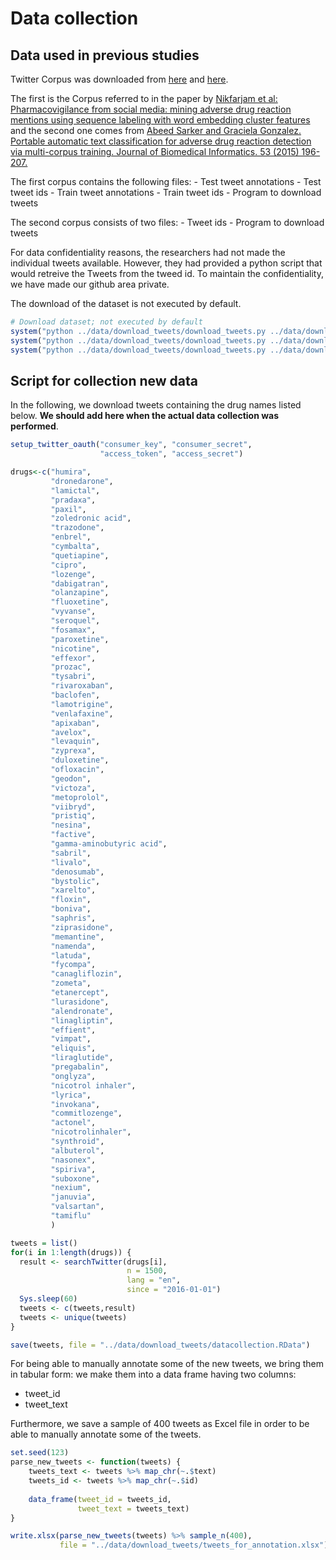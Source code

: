 # Data collection

## Data used in previous studies

Twitter Corpus was downloaded from [here](http://diego.asu.edu/Publications/ADRMine.html) and [here](http://diego.asu.edu/downloads/twitter_annotated_corpus/).

The first is the Corpus referred to in the paper by [Nikfarjam et al: 
Pharmacovigilance from social media: mining adverse drug reaction mentions using sequence labeling with word embedding cluster features](http://www.ncbi.nlm.nih.gov/pubmed/25755127) and the second one comes from [Abeed Sarker and Graciela Gonzalez. Portable automatic text classification for adverse drug reaction detection via multi-corpus training. Journal of Biomedical Informatics. 53 (2015) 196-207.](http://diego.asu.edu/Publications/ADRClassify.html)

The first corpus contains the following files:
  - Test tweet annotations
  - Test tweet ids
  - Train tweet annotations
  - Train tweet ids
  - Program to download tweets
  
The second corpus consists of two files:
  - Tweet ids
  - Program to download tweets

For data confidentiality reasons, the researchers had not made the individual tweets available. However, they had provided a python script that would retreive the Tweets from the tweed id. To maintain the confidentiality, we have made our github area private.

The download of the dataset is not executed by default.

```r
# Download dataset; not executed by default
system("python ../data/download_tweets/download_tweets.py ../data/download_tweets/train_tweet_ids.tsv ../data/download_tweets/full_train_tweet_ids.tsv")
system("python ../data/download_tweets/download_tweets.py ../data/download_tweets/test_tweet_ids.tsv ../data/download_tweets/full_test_tweet_ids.tsv")
system("python ../data/download_tweets/download_tweets.py ../data/download_tweets/Twitter_corpus_releaseset_external.txt ../data/download_tweets/binary_tweets_downloaded.tsv")
```

## Script for collection new data

In the following, we download tweets containing the drug names listed below. **We should add here when the actual data collection was performed**.

```r
setup_twitter_oauth("consumer_key", "consumer_secret", 
                    "access_token", "access_secret")

drugs<-c("humira", 
         "dronedarone",
         "lamictal",
         "pradaxa",
         "paxil",
         "zoledronic acid",
         "trazodone",
         "enbrel",
         "cymbalta",
         "quetiapine",
         "cipro",
         "lozenge",
         "dabigatran",
         "olanzapine",
         "fluoxetine",
         "vyvanse",
         "seroquel",
         "fosamax",
         "paroxetine",
         "nicotine",
         "effexor",
         "prozac",
         "tysabri",
         "rivaroxaban",
         "baclofen",
         "lamotrigine",
         "venlafaxine",
         "apixaban",
         "avelox",
         "levaquin",
         "zyprexa",
         "duloxetine",
         "ofloxacin",
         "geodon",
         "victoza",
         "metoprolol",
         "viibryd",
         "pristiq",
         "nesina",
         "factive",
         "gamma-aminobutyric acid",
         "sabril",
         "livalo",
         "denosumab",
         "bystolic",
         "xarelto",
         "floxin",
         "boniva",
         "saphris",
         "ziprasidone",
         "memantine",
         "namenda",
         "latuda",
         "fycompa",
         "canagliflozin",
         "zometa",
         "etanercept",
         "lurasidone",
         "alendronate",
         "linagliptin",
         "effient",
         "vimpat",
         "eliquis",
         "liraglutide",
         "pregabalin",
         "onglyza",
         "nicotrol inhaler",
         "lyrica",
         "invokana",
         "commitlozenge",
         "actonel",
         "nicotrolinhaler",
         "synthroid",
         "albuterol",
         "nasonex",
         "spiriva",
         "suboxone",
         "nexium",
         "januvia",
         "valsartan",
         "tamiflu"
         )

tweets = list()
for(i in 1:length(drugs)) {
  result <- searchTwitter(drugs[i],
                          n = 1500,
                          lang = "en",
                          since = "2016-01-01")
  Sys.sleep(60)
  tweets <- c(tweets,result)
  tweets <- unique(tweets)
}

save(tweets, file = "../data/download_tweets/datacollection.RData")
```

For being able to manually annotate some of the new tweets, we bring them in tabular form: we make them into a data frame having two columns:

+ tweet_id
+ tweet_text

Furthermore, we save a sample of 400 tweets as Excel file in order to be able to manually annotate some of the tweets.

```r
set.seed(123)
parse_new_tweets <- function(tweets) {
    tweets_text <- tweets %>% map_chr(~.$text)
    tweets_id <- tweets %>% map_chr(~.$id)
    
    data_frame(tweet_id = tweets_id,
               tweet_text = tweets_text)
}

write.xlsx(parse_new_tweets(tweets) %>% sample_n(400),
           file = "../data/download_tweets/tweets_for_annotation.xlsx")
```

